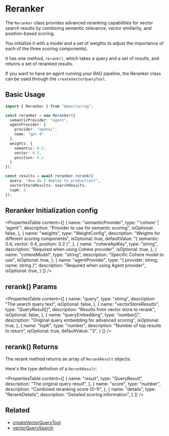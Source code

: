# Reranker

The `Reranker` class provides advanced reranking capabilities for vector search results by combining semantic relevance, vector similarity, and position-based scoring. 

You initialize it with a model and a set of weights to adjust the importance of each of the three scoring components).

It has one method, `rerank()`, which takes a query and a set of results, and returns a set of reranked results.

If you want to have an agent running your RAG pipeline, the Reranker class can be used through the `createVectorQueryTool`.

## Basic Usage

```typescript
import { Reranker } from "@mastra/rag";

const reranker = new Reranker({
  semanticProvider: "agent",
  agentProvider: {
    provider: "openai",
    name: "gpt-4"
  },
  weights: {
    semantic: 0.5,
    vector: 0.3,
    position: 0.2
  }
});

const results = await reranker.rerank({
  query: "How do I deploy to production?",
  vectorStoreResults: searchResults,
  topK: 3
});
```

## Reranker Initialization config

<PropertiesTable
  content={[
    {
      name: "semanticProvider",
      type: "'cohere' | 'agent'",
      description: "Provider to use for semantic scoring",
      isOptional: false,
    },
    {
      name: "weights",
      type: "WeightConfig",
      description: "Weights for different scoring components",
      isOptional: true,
      defaultValue: "{ semantic: 0.4, vector: 0.4, position: 0.2 }",
    },
    {
      name: "cohereApiKey",
      type: "string",
      description: "Required when using Cohere provider",
      isOptional: true,
    },
    {
      name: "cohereModel",
      type: "string",
      description: "Specific Cohere model to use",
      isOptional: true,
    },
    {
      name: "agentProvider",
      type: "{ provider: string; name: string }",
      description: "Required when using Agent provider",
      isOptional: true,
    }
  ]}
/>

## rerank() Params

<PropertiesTable
  content={[
    {
      name: "query",
      type: "string",
      description: "The search query text",
      isOptional: false,
    },
    {
      name: "vectorStoreResults",
      type: "QueryResult[]",
      description: "Results from vector store to rerank",
      isOptional: false,
    },
    {
      name: "queryEmbedding",
      type: "number[]",
      description: "Original query embedding for advanced scoring",
      isOptional: true,
    },
    {
      name: "topK",
      type: "number",
      description: "Number of top results to return",
      isOptional: true,
      defaultValue: "3",
    }
  ]}
/>

## rerank() Returns

The rerank method returns an array of `RerankResult` objects. 

Here's the type definition of a `RerankResult`:

<PropertiesTable
  content={[
    {
      name: "result",
      type: "QueryResult",
      description: "The original query result",
    },
    {
      name: "score",
      type: "number",
      description: "Combined reranking score (0-1)",
    },
    {
      name: "details",
      type: "RerankDetails",
      description: "Detailed scoring information",
    }
  ]}
/>

## Related

- [createVectorQueryTool](./vector-query-tool)
- [vectorQuerySearch](./vector-query-search) 